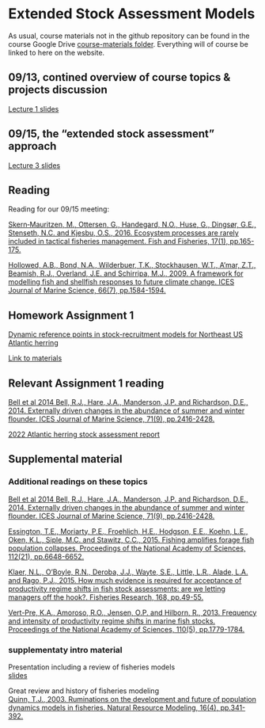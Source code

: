 # Extended Stock Assessment Models {#esam}

As usual, course materials not in the github repository can be found in the course Google Drive [course-materials folder](https://drive.google.com/drive/folders/1Wt4fhAgCP92aBu_XSCQq50Xrkc-UVHnx?usp=sharing). Everything will of course be linked to here on the website.  

## 09/13, contined overview of course topics & projects discussion {.unlisted .unnumbered}

[Lecture 1 slides](https://docs.google.com/presentation/d/1sYUB6rJQAw5Q_cjGQbxJD75AcLOI_gaL/edit?usp=sharing&ouid=100082783551785338508&rtpof=true&sd=true)


## 09/15, the "extended stock assessment" approach {.unlisted .unnumbered}

[Lecture 3 slides](https://docs.google.com/presentation/d/1aCOGyWBylqGoHQ87M9kO62-he_nbxdYi/edit?usp=sharing&ouid=100082783551785338508&rtpof=true&sd=true)


## Reading {.unlisted .unnumbered}

Reading for our 09/15 meeting:  

[Skern‐Mauritzen, M., Ottersen, G., Handegard, N.O., Huse, G., Dingsør, G.E., Stenseth, N.C. and Kjesbu, O.S., 2016. Ecosystem processes are rarely included in tactical fisheries management. Fish and Fisheries, 17(1), pp.165-175.](https://doi.org/10.1111/faf.12111)

[Hollowed, A.B., Bond, N.A., Wilderbuer, T.K., Stockhausen, W.T., A'mar, Z.T., Beamish, R.J., Overland, J.E. and Schirripa, M.J., 2009. A framework for modelling fish and shellfish responses to future climate change. ICES Journal of Marine Science, 66(7), pp.1584-1594.](https://doi.org/10.1093/icesjms/fsp057)

## Homework Assignment 1 {.unlisted .unnumbered}

[Dynamic reference points in stock-recruitment models for Northeast US Atlantic herring](https://github.com/gavinfay/mebm-models/blob/main/course-materials/assignments/hw-01/hw-01.pdf)

[Link to materials](https://github.com/gavinfay/mebm-models/blob/main/course-materials/assignments/hw-01)


## Relevant Assignment 1 reading {.unlisted .unnumbered}

[Bell et al 2014 Bell, R.J., Hare, J.A., Manderson, J.P. and Richardson, D.E., 2014. Externally driven changes in the abundance of summer and winter flounder. ICES Journal of Marine Science, 71(9), pp.2416-2428.](https://doi.org/10.1093/icesjms/fsu069)

[2022 Atlantic herring stock assessment report](https://apps-nefsc.fisheries.noaa.gov/saw/sasi/uploads/Atlantic_Herring_Unit_Report_23May2022.pdf)


## Supplemental material {.unlisted .unnumbered}

### Additional readings on these topics {.unlisted .unnumbered}

[Bell et al 2014 Bell, R.J., Hare, J.A., Manderson, J.P. and Richardson, D.E., 2014. Externally driven changes in the abundance of summer and winter flounder. ICES Journal of Marine Science, 71(9), pp.2416-2428.](https://doi.org/10.1093/icesjms/fsu069)

[Essington, T.E., Moriarty, P.E., Froehlich, H.E., Hodgson, E.E., Koehn, L.E., Oken, K.L., Siple, M.C. and Stawitz, C.C., 2015. Fishing amplifies forage fish population collapses. Proceedings of the National Academy of Sciences, 112(21), pp.6648-6652.](https://doi.org/10.1073/pnas.1422020112)

[Klaer, N.L., O’Boyle, R.N., Deroba, J.J., Wayte, S.E., Little, L.R., Alade, L.A. and Rago, P.J., 2015. How much evidence is required for acceptance of productivity regime shifts in fish stock assessments: are we letting managers off the hook?. Fisheries Research, 168, pp.49-55.](https://doi.org/10.1016/j.fishres.2015.03.021)

[Vert-Pre, K.A., Amoroso, R.O., Jensen, O.P. and Hilborn, R., 2013. Frequency and intensity of productivity regime shifts in marine fish stocks. Proceedings of the National Academy of Sciences, 110(5), pp.1779-1784.](https://doi.org/10.1073/pnas.1214879110)

### supplementaty intro material {.unlisted .unnumbered}

Presentation including a review of fisheries models   
[slides](https://docs.google.com/presentation/d/1uWs1wCwdihfbCoG7x8W-WyqSpX1brKUO/edit?usp=sharing&ouid=100082783551785338508&rtpof=true&sd=true)

Great review and history of fisheries modeling  
[Quinn, T.J., 2003. Ruminations on the development and future of population dynamics models in fisheries. Natural Resource Modeling, 16(4), pp.341-392.](https://doi.org/10.1111/j.1939-7445.2003.tb00119.x)  


